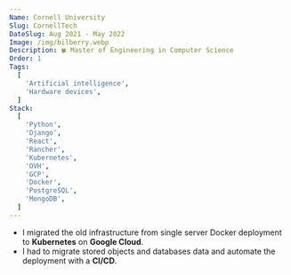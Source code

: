 ```yaml
---
Name: Cornell University
Slug: CornellTech
DateSlug: Aug 2021 - May 2022
Image: /img/bilberry.webp
Description: 🍀 Master of Engineering in Computer Science
Order: 1
Tags:
  [
    'Artificial intelligence',
    'Hardware devices',
  ]
Stack:
  [
    'Python',
    'Django',
    'React',
    'Rancher',
    'Kubernetes',
    'OVH',
    'GCP',
    'Docker',
    'PostgreSQL',
    'MongoDB',
  ]
---
```


- I migrated the old infrastructure from single server Docker deployment to **Kubernetes** on **Google Cloud**.
- I had to migrate stored objects and databases data and automate the deployment with a **CI/CD**.
